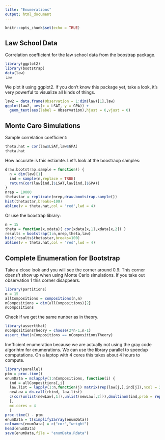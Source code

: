 ```yaml
---
title: "Enumerations"
output: html_document
---
```


```r
knitr::opts_chunk$set(echo = TRUE)
```

## Law School Data

Correlation coefficient for the law school data from the boostrap package.

```r
library(ggplot2)
library(bootstrap)
data(law)
law
```

We plot it using ggplot2. If you don't know this package yet, take a look, it's very powerful to visualize all kinds of things.

```r
law2 = data.frame(Observation = 1:dim(law)[1],law)
ggplot(law2, aes(x = LSAT, y = GPA)) + 
  geom_text(aes(label = Observation),hjust = 0,vjust = 0)
```

## Monte Caro Simulations

Sample correlation coefficient:

```r
theta.hat = cor(law$LSAT,law$GPA)
theta.hat
```

How accurate is this estiamte. Let's look at the boostraop samples:

```r
draw.bootstrap.sample = function() {
  n = dim(law)[1]
  ind = sample(n,replace = TRUE)
  return(cor(law[ind,]$LSAT,law[ind,]$GPA))
}
nrep = 10000
thetastar = replicate(nrep,draw.bootstrap.sample())
hist(thetastar,breaks=100)
abline(v = theta.hat,col = "red",lwd = 4)
```

Or use the boostrap library:

```r
n = 15
theta = function(x,xdata){ cor(xdata[x,1],xdata[x,2]) }
results = bootstrap(1:n,nrep,theta,law)
hist(results$thetastar,breaks=100)
abline(v = theta.hat,col = "red",lwd = 4)
```

## Complete Enumeration for Bootstrap

Take a close look and you will see the corner around 0.9. This corner doens't show up when using Monte Carlo simulations. If you take out observation 1 this corner disappears.

```r
library(partitions)
n = 15
allCompositions = compositions(n,n)
nCompositions = dim(allCompositions)[2]
nCompositions
```

Check if we get the same nunber as in theory.

```r
library(assertthat)
nCompositionsTheory = choose(2*n-1,n-1)
assert_that(nCompositions == nCompositionsTheory)
```

Inefficient enumeration because we are actually not using the gray code algorihtm for enumerations. We can use the library parallel to speedup computations. On a laptop with 4 cores this takes about 4 hours to compute.

```r
library(parallel)
ptm = proc.time()
enumData = mclapply(1:nCompositions, function(i) {
  ind = allCompositions[,i]
  law.list = lapply(1:n,function(j) matrix(rep(law[j,],ind[j]),ncol = 2 ,byrow = TRUE))
  newLaw = do.call(rbind, law.list)
  c(cor(unlist(newLaw[,1]),unlist(newLaw[,2])),dmultinom(ind,prob = rep(1,n)))
  },
  mc.cores = 4
  )
proc.time() - ptm
enumData = t(simplify2array(enumData))
colnames(enumData) = c("cor","weight")
head(enumData)
save(enumData,file = "enumData.Rdata")
```
